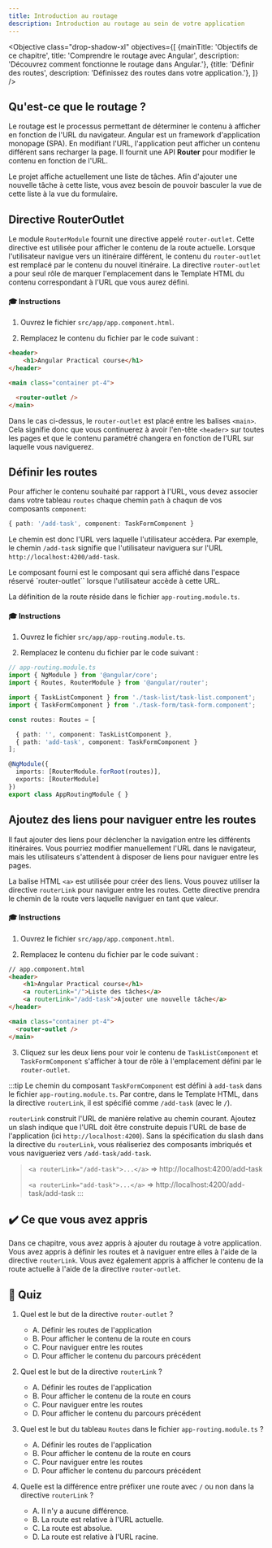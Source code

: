 ```yaml
---
title: Introduction au routage
description: Introduction au routage au sein de votre application
---
```



<Objective class="drop-shadow-xl" objectives={[
{mainTitle: 'Objectifs de ce chapitre', title: 'Comprendre le routage avec Angular', description: 'Découvrez comment fonctionne le routage dans Angular.'},
{title: 'Définir des routes', description: 'Définissez des routes dans votre application.'},
]} />

## Qu'est-ce que le routage ?

Le routage est le processus permettant de déterminer le contenu à afficher en fonction de l'URL du navigateur.
Angular est un framework d'application monopage (SPA). En modifiant l'URL, l'application peut afficher un contenu différent sans recharger la page.
Il fournit une API **Router** pour modifier le contenu en fonction de l'URL.

Le projet affiche actuellement une liste de tâches.
Afin d'ajouter une nouvelle tâche à cette liste, vous avez besoin de pouvoir basculer la vue de cette liste à la vue du formulaire.

## Directive RouterOutlet

Le module `RouterModule` fournit une directive appelé `router-outlet`. Cette directive est utilisée pour afficher le contenu de la route actuelle. Lorsque l'utilisateur navigue vers un itinéraire différent, le contenu du `router-outlet` est remplacé par le contenu du nouvel itinéraire.
La directive `router-outlet` a pour seul rôle de marquer l'emplacement dans le Template HTML du contenu correspondant à l'URL que vous aurez défini.

#### 🎓 Instructions

1. Ouvrez le fichier `src/app/app.component.html`.

2. Remplacez le contenu du fichier par le code suivant :

```html ins={"Ajoutez la directive via la balise router-outlet pour marquer l'emplacement du contenu configuré via l'URL": 6-7}
<header>
    <h1>Angular Practical course</h1>
</header>

<main class="container pt-4">

  <router-outlet />
</main>
```

Dans le cas ci-dessus, le `router-outlet` est placé entre les balises `<main>`. Cela signifie donc que vous continuerez à avoir l'en-tête `<header>` sur toutes les pages et que le contenu paramétré changera en fonction de l'URL sur laquelle vous naviguerez.

## Définir les routes

Pour afficher le contenu souhaité par rapport à l'URL, vous devez associer dans votre tableau `routes` chaque chemin `path` à chaqun de vos composants `component`:

```typescript
{ path: '/add-task', component: TaskFormComponent }
```

Le chemin est donc l'URL vers laquelle l'utilisateur accédera. Par exemple, le chemin `/add-task` signifie que l'utilisateur naviguera sur l'URL `http://localhost:4200/add-task`.

Le composant fourni est le composant qui sera affiché dans l'espace réservé `router-outlet`` lorsque l'utilisateur accède à cette URL.

La définition de la route réside dans le fichier `app-routing.module.ts`.

#### 🎓 Instructions

1. Ouvrez le fichier `src/app/app-routing.module.ts`.

2. Remplacez le contenu du fichier par le code suivant :

```typescript ins={"Importez les composants pour chaque itinéraire": 4-6} ins={"Définissez les routes": 9-11}
// app-routing.module.ts
import { NgModule } from '@angular/core';
import { Routes, RouterModule } from '@angular/router';

import { TaskListComponent } from './task-list/task-list.component';
import { TaskFormComponent } from './task-form/task-form.component';

const routes: Routes = [

  { path: '', component: TaskListComponent },
  { path: 'add-task', component: TaskFormComponent }
];

@NgModule({
  imports: [RouterModule.forRoot(routes)],
  exports: [RouterModule]
})
export class AppRoutingModule { }
```


## Ajoutez des liens pour naviguer entre les routes

Il faut ajouter des liens pour déclencher la navigation entre les différents itinéraires.
Vous pourriez modifier manuellement l'URL dans le navigateur, mais les utilisateurs s'attendent à disposer de liens pour naviguer entre les pages.

La balise HTML `<a>` est utilisée pour créer des liens. Vous pouvez utiliser la directive `routerLink` pour naviguer entre les routes. Cette directive prendra le chemin de la route vers laquelle naviguer en tant que valeur.

#### 🎓 Instructions

1. Ouvrez le fichier `src/app/app.component.html`.

2. Remplacez le contenu du fichier par le code suivant :

```html ins={"Ajoutez des liens pour naviguer entre les routes": 3-5}
// app.component.html
<header>
    <h1>Angular Practical course</h1>
    <a routerLink="/">Liste des tâches</a>
    <a routerLink="/add-task">Ajouter une nouvelle tâche</a>
</header>

<main class="container pt-4">
  <router-outlet />
</main>
```

3. Cliquez sur les deux liens pour voir le contenu de `TaskListComponent` et `TaskFormComponent` s'afficher à tour de rôle à l'emplacement défini par le `router-outlet`.

:::tip
Le chemin du composant `TaskFormComponent` est défini à `add-task` dans le fichier `app-routing.module.ts`. Par contre, dans le Template HTML, dans la directive `routerLink`, il est spécifié comme `/add-task` (avec le `/`).

`routerLink` construit l'URL de manière relative au chemin courant. Ajoutez un slash indique que l'URL doit être construite depuis l'URL de base de l'application (ici `http://localhost:4200`). Sans la spécification du slash dans la directive du `routerLink`, vous réaliseriez des composants imbriqués et vous navigueriez vers `/add-task/add-task`.

>  `<a routerLink="/add-task">...</a>` => http://localhost:4200/add-task
>
>  `<a routerLink="add-task">...</a>` => http://localhost:4200/add-task/add-task
:::

## ✔️ Ce que vous avez appris

Dans ce chapitre, vous avez appris à ajouter du routage à votre application. Vous avez appris à définir les routes et à naviguer entre elles à l'aide de la directive `routerLink`. Vous avez également appris à afficher le contenu de la route actuelle à l'aide de la directive `router-outlet`.

## 🚦 Quiz

1. Quel est le but de la directive `router-outlet` ?
    - A. Définir les routes de l'application
    - B. Pour afficher le contenu de la route en cours
    - C. Pour naviguer entre les routes
    - D. Pour afficher le contenu du parcours précédent

2. Quel est le but de la directive `routerLink` ?
    - A. Définir les routes de l'application
    - B. Pour afficher le contenu de la route en cours
    - C. Pour naviguer entre les routes
    - D. Pour afficher le contenu du parcours précédent

3. Quel est le but du tableau `Routes` dans le fichier `app-routing.module.ts` ?

    - A. Définir les routes de l'application
    - B. Pour afficher le contenu de la route en cours
    - C. Pour naviguer entre les routes
    - D. Pour afficher le contenu du parcours précédent

4. Quelle est la différence entre préfixer une route avec `/` ou non dans la directive `routerLink` ?

    - A. Il n'y a aucune différence.
    - B. La route est relative à l'URL actuelle.
    - C. La route est absolue.
    - D. La route est relative à l'URL racine.
